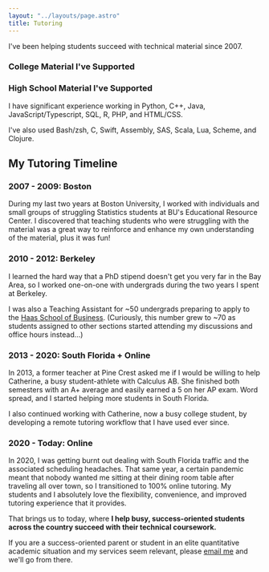 ```yaml
---
layout: "../layouts/page.astro"
title: Tutoring
---
```


I've been helping students succeed with technical material since 2007.


### College Material I've Supported


<CourseTabs courseInfo={college} client:idle />

### High School Material I've Supported


<CourseTabs courseInfo={hs} client:idle />

I have significant experience working in Python, C++, Java, JavaScript/Typescript, SQL, R, PHP, and HTML/CSS.

I've also used Bash/zsh, C, Swift, Assembly, SAS, Scala, Lua, Scheme, and Clojure.

## My Tutoring Timeline

### 2007 - 2009: Boston

During my last two years at Boston University, I worked with individuals and small groups of struggling Statistics students at BU's Educational Resource Center. I discovered that teaching students who were struggling with the material was a great way to reinforce and enhance my own understanding of the material, plus it was fun!

### 2010 - 2012: Berkeley

I learned the hard way that a PhD stipend doesn't get you very far in the Bay Area, so I worked one-on-one with undergrads during the two years I spent at Berkeley.

I was also a Teaching Assistant for ~50 undergrads preparing to apply to the [Haas School of Business](https://haas.berkeley.edu/). (Curiously, this number grew to ~70 as students assigned to other sections started attending my discussions and office hours instead...)

### 2013 - 2020: South Florida + Online

In 2013, a former teacher at Pine Crest asked me if I would be willing to help Catherine, a busy student-athlete with Calculus AB. She finished both semesters with an A+ average and easily earned a 5 on her AP exam. Word spread, and I started helping more students in South Florida.

I also continued working with Catherine, now a busy college student, by developing a remote tutoring workflow that I have used ever since.

### 2020 - Today: Online

In 2020, I was getting burnt out dealing with South Florida traffic and the associated scheduling headaches. That same year, a certain pandemic meant that nobody wanted me sitting at their dining room table after traveling all over town, so I transitioned to 100% online tutoring. My students and I absolutely love the flexibility, convenience, and improved tutoring experience that it provides.

That brings us to today, where **I help busy, success-oriented students across the country succeed with their technical coursework.**

If you are a success-oriented parent or student in an elite quantitative academic situation and my services seem relevant, please [email me](mailto:ftlaudmathtutor@gmail.com?subject=Tutoring%20Inquiry) and we'll go from there.
